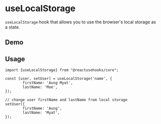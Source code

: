
# useLocalStorage
`useLocalStorage` hook that allows you to use the browser's local storage as a state.

## Demo

<UseLocalStorage/>


## Usage

```tsx
import {useLocalStorage} from "@reactusehooks/core";

const [user, setUser] = useLocalStorage('name', {
        firstName: 'Aung Myat',
        lastName: 'Moe',
});

// change user firstName and lastName from local storage
setUser({
        firstName: 'Aung',
        lastName: 'Myat',
});

```
